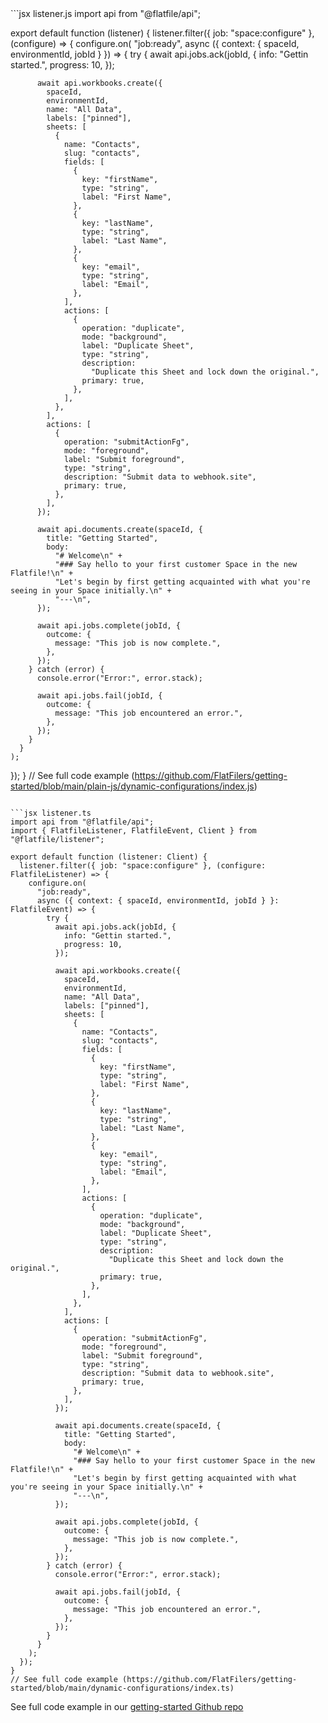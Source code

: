 <CodeGroup>
```jsx listener.js
import api from "@flatfile/api";

export default function (listener) {
  listener.filter({ job: "space:configure" }, (configure) => {
    configure.on(
      "job:ready",
      async ({ context: { spaceId, environmentId, jobId } }) => {
        try {
          await api.jobs.ack(jobId, {
            info: "Gettin started.",
            progress: 10,
          });

          await api.workbooks.create({
            spaceId,
            environmentId,
            name: "All Data",
            labels: ["pinned"],
            sheets: [
              {
                name: "Contacts",
                slug: "contacts",
                fields: [
                  {
                    key: "firstName",
                    type: "string",
                    label: "First Name",
                  },
                  {
                    key: "lastName",
                    type: "string",
                    label: "Last Name",
                  },
                  {
                    key: "email",
                    type: "string",
                    label: "Email",
                  },
                ],
                actions: [
                  {
                    operation: "duplicate",
                    mode: "background",
                    label: "Duplicate Sheet",
                    type: "string",
                    description:
                      "Duplicate this Sheet and lock down the original.",
                    primary: true,
                  },
                ],
              },
            ],
            actions: [
              {
                operation: "submitActionFg",
                mode: "foreground",
                label: "Submit foreground",
                type: "string",
                description: "Submit data to webhook.site",
                primary: true,
              },
            ],
          });

          await api.documents.create(spaceId, {
            title: "Getting Started",
            body:
              "# Welcome\n" +
              "### Say hello to your first customer Space in the new Flatfile!\n" +
              "Let's begin by first getting acquainted with what you're seeing in your Space initially.\n" +
              "---\n",
          });

          await api.jobs.complete(jobId, {
            outcome: {
              message: "This job is now complete.",
            },
          });
        } catch (error) {
          console.error("Error:", error.stack);

          await api.jobs.fail(jobId, {
            outcome: {
              message: "This job encountered an error.",
            },
          });
        }
      }
    );
  });
}
// See full code example (https://github.com/FlatFilers/getting-started/blob/main/plain-js/dynamic-configurations/index.js)
```

```jsx listener.ts
import api from "@flatfile/api";
import { FlatfileListener, FlatfileEvent, Client } from "@flatfile/listener";

export default function (listener: Client) {
  listener.filter({ job: "space:configure" }, (configure: FlatfileListener) => {
    configure.on(
      "job:ready",
      async ({ context: { spaceId, environmentId, jobId } }: FlatfileEvent) => {
        try {
          await api.jobs.ack(jobId, {
            info: "Gettin started.",
            progress: 10,
          });

          await api.workbooks.create({
            spaceId,
            environmentId,
            name: "All Data",
            labels: ["pinned"],
            sheets: [
              {
                name: "Contacts",
                slug: "contacts",
                fields: [
                  {
                    key: "firstName",
                    type: "string",
                    label: "First Name",
                  },
                  {
                    key: "lastName",
                    type: "string",
                    label: "Last Name",
                  },
                  {
                    key: "email",
                    type: "string",
                    label: "Email",
                  },
                ],
                actions: [
                  {
                    operation: "duplicate",
                    mode: "background",
                    label: "Duplicate Sheet",
                    type: "string",
                    description:
                      "Duplicate this Sheet and lock down the original.",
                    primary: true,
                  },
                ],
              },
            ],
            actions: [
              {
                operation: "submitActionFg",
                mode: "foreground",
                label: "Submit foreground",
                type: "string",
                description: "Submit data to webhook.site",
                primary: true,
              },
            ],
          });

          await api.documents.create(spaceId, {
            title: "Getting Started",
            body:
              "# Welcome\n" +
              "### Say hello to your first customer Space in the new Flatfile!\n" +
              "Let's begin by first getting acquainted with what you're seeing in your Space initially.\n" +
              "---\n",
          });

          await api.jobs.complete(jobId, {
            outcome: {
              message: "This job is now complete.",
            },
          });
        } catch (error) {
          console.error("Error:", error.stack);

          await api.jobs.fail(jobId, {
            outcome: {
              message: "This job encountered an error.",
            },
          });
        }
      }
    );
  });
}
// See full code example (https://github.com/FlatFilers/getting-started/blob/main/dynamic-configurations/index.ts)
```
</CodeGroup>

See full code example in our [getting-started Github repo](https://github.com/FlatFilers/getting-started/blob/main)
